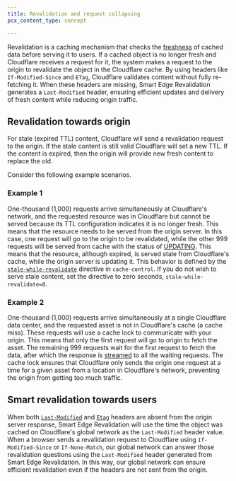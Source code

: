 ```yaml
---
title: Revalidation and request collapsing
pcx_content_type: concept

---
```



Revalidation is a caching mechanism that checks the [freshness](/cache/concepts/retention-vs-freshness/#freshness-ttl) of cached data before serving it to users. If a cached object is no longer fresh and Cloudflare receives a request for it, the system makes a request to the origin to revalidate the object in the Cloudflare cache. By using headers like `If-Modified-Since` and `ETag`, Cloudflare validates content without fully re-fetching it. When these headers are missing, Smart Edge Revalidation generates a `Last-Modified` header, ensuring efficient updates and delivery of fresh content while reducing origin traffic.

## Revalidation towards origin

For stale (expired TTL) content, Cloudflare will send a revalidation request to the origin. If the stale content is still valid Cloudflare will set a new TTL. If the content is expired, then the origin will provide new fresh content to replace the old.

Consider the following example scenarios.

### Example 1

One-thousand (1,000) requests arrive simultaneously at Cloudflare's network, and the requested resource was in Cloudflare but cannot be served because its TTL configuration indicates it is no longer fresh. This means that the resource needs to be served from the origin server. In this case, one request will go to the origin to be revalidated, while the other 999 requests will be served from cache with the status of [UPDATING](/cache/concepts/cache-responses/#updating). This means that the resource, although expired, is served stale from Cloudflare's cache, while the origin server is updating it. This behavior is defined by the [`stale-while-revalidate`](/cache/concepts/cache-control/#revalidation) directive in `cache-control`. If you do not wish to serve stale content, set the directive to zero seconds, `stale-while-revalidate=0`.

### Example 2

One-thousand (1,000) requests arrive simultaneously at a single Cloudflare data center, and the requested asset is not in Cloudflare's cache (a cache miss). These requests will use a <GlossaryTooltip term="cache lock">cache lock</GlossaryTooltip> to communicate with your origin. This means that only the first request will go to origin to fetch the asset. The remaining 999 requests wait for the first request to fetch the data, after which the response is [streamed](https://blog.cloudflare.com/introducing-concurrent-streaming-acceleration/) to all the waiting requests. The cache lock ensures that Cloudflare only sends the origin one request at a time for a given asset from a location in Cloudflare's network, preventing the origin from getting too much traffic.

## Smart revalidation towards users

When both [`Last-Modified`](https://datatracker.ietf.org/doc/html/rfc7232?cf_history_state=%7B%22guid%22%3A%22C255D9FF78CD46CDA4F76812EA68C350%22%2C%22historyId%22%3A15%2C%22targetId%22%3A%226C8153BAEF7BC0C5A331E28F8BCF1ABA%22%7D#section-2.2) and [`Etag`](https://datatracker.ietf.org/doc/html/rfc7232?cf_history_state=%7B%22guid%22%3A%22C255D9FF78CD46CDA4F76812EA68C350%22%2C%22historyId%22%3A13%2C%22targetId%22%3A%226C8153BAEF7BC0C5A331E28F8BCF1ABA%22%7D#section-2.3) headers are absent from the origin server response, Smart Edge Revalidation will use the time the object was cached on Cloudflare's global network as the `Last-Modified` header value. When a browser sends a revalidation request to Cloudflare using `If-Modified-Since` or `If-None-Match`, our global network can answer those revalidation questions using the `Last-Modified` header generated from Smart Edge Revalidation. In this way, our global network can ensure efficient revalidation even if the headers are not sent from the origin.